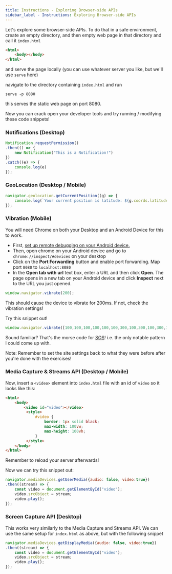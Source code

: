 ```yaml
---
title: Instructions - Exploring Browser-side APIs
sidebar_label - Instructions: Exploring Browser-side APIs
---
```


Let's explore some browser-side APIs. To do that in a safe environment, create an empty directory, and then empty web page in that directory and call it `index.html`

```html
<html>
    <body></body>
</html>	
```

and serve the page locally (you can use whatever server you like, but we'll use `serve` here)

navigate to the directory containing `index.html` and run

```
serve -p 8080
```

this serves the static web page on port 8080.

Now you can crack open your developer tools and try running / modifying these code snippets!

### Notifications (Desktop)

```js
Notification.requestPermission()
.then(() => {
    new Notification("This is a Notification!")
})
.catch((e) => {
    console.log(e)
});
```

### GeoLocation (Desktop / Mobile)

```js
navigator.geolocation.getCurrentPosition((g) => {
    console.log(`Your current position is latitude: ${g.coords.latitude}, longitude ${g.coords.longitude}`)
});
```

### Vibration (Mobile)

You will need Chrome on both your Desktop and an Android Device for this to work.

- First, [set up remote debugging on your Android device.](https://developers.google.com/web/tools/chrome-devtools/remote-debugging)
- Then, open chrome on your Android device and go to `chrome://inspect/#devices` on your desktop
- Click on the **Port Forwarding** button and enable port forwarding. Map port `8080` to `localhost:8080`
- In the **Open tab with url** text box, enter a URL and then click **Open**. The page opens in a new tab on your Android device and click **Inspect** next to the URL you just opened.

```js
window.navigator.vibrate(200);
```

This should cause the device to vibrate for 200ms. If not, check the vibration settings!

Try this snippet out!

```js
window.navigator.vibrate([100,100,100,100,100,100,300,100,300,100,300,100,100,100,100,100,100,100]);
```

Sound familiar? That's the morse code for [SOS](https://en.wikipedia.org/wiki/SOS)! i.e. the only notable pattern I could come up with.

Note: Remember to set the site settings back to what they were before after you're done with the exercises!

### Media Capture & Streams API (Desktop / Mobile)

Now, insert a `<video>` element into `index.html` file with an id of `video` so it looks like this:

```html
<html>
	<body>
		<video id="video"></video>
         <style>
             #video {
                 border: 1px solid black;
                 max-width: 100vw;
                 max-height: 100vh;
             }
         </style>
	</body>
</html>
```

Remember to reload your server afterwards!

Now we can try this snippet out:

```js
navigator.mediaDevices.getUserMedia({audio: false, video:true})
.then((stream) => {
	const video = document.getElementById("video");
	video.srcObject = stream;
    video.play();
});
```

### Screen Capture API (Desktop)

This works very similarly to the Media Capture and Streams API. We can use the same setup for `index.html` as above, but with the following snippet

```js
navigator.mediaDevices.getDisplayMedia({audio: false, video:true})
.then((stream) => {
	const video = document.getElementById("video");
	video.srcObject = stream;
    video.play();
});
```

